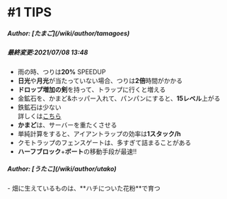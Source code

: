 # #1 TIPS
<h5>Author: [たまご](/wiki/author/tamagoes)</h5>
<h5>最終変更:2021/07/08 13:48</h5>

 - 雨の時、つりは**20%** SPEEDUP
 - **日光**や**月光**が当たっていない場合、つりは**2倍**時間がかかる
 - **ドロップ増加の剣**を持って、トラップに行くと増える
 - 金鉱石を、かまど&ホッパー入れて、パンパンにすると、**15レベル**上がる
 - 鉄鉱石は少ない  
詳しくは[こちら](/wiki/furnane-can)
 - **かまど**は、サーバーを重たくさせる
 - 単純計算をすると、アイアントラップの効率は**1スタック/h**
 - クモトラップのフェンスゲートは、多すぎて詰まることがある
 - **ハーフブロック**+**ボート**の移動手段が最速!!

<h5>Author: [うたこ](/wiki/author/utako)</h5>
 - 畑に生えているものは、**ハチについた花粉**で育つ
